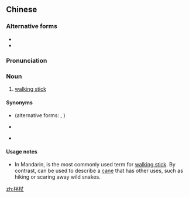 {{also|柺杖|拐杖}}
==Chinese==
{{zh-forms}}

===Alternative forms===
* {{zh-l|拐杖}}
* {{zh-l|柺杖}}

===Pronunciation===
{{zh-pron
|m=guǎizhàng
|cat=n
}}

===Noun===
{{zh-noun}}

# [[walking stick]] {{zh-mw|m:個|m:根|m:把}}

====Synonyms====
* {{zh-l|拐棍}} (alternative forms: {{zh-l|柺棍}}, {{zh-l|枴棍}})
* {{zh-l|青藜}} {{qualifier|archaic}}
* {{zh-l|手杖}}

====Usage notes====
* In Mandarin, {{zh-l|拐杖}} is the most commonly used term for [[walking stick]]. By contrast, {{zh-l|手杖}} can be used to describe a [[cane]] that has other uses, such as hiking or scaring away wild snakes.

[[zh:枴杖]]